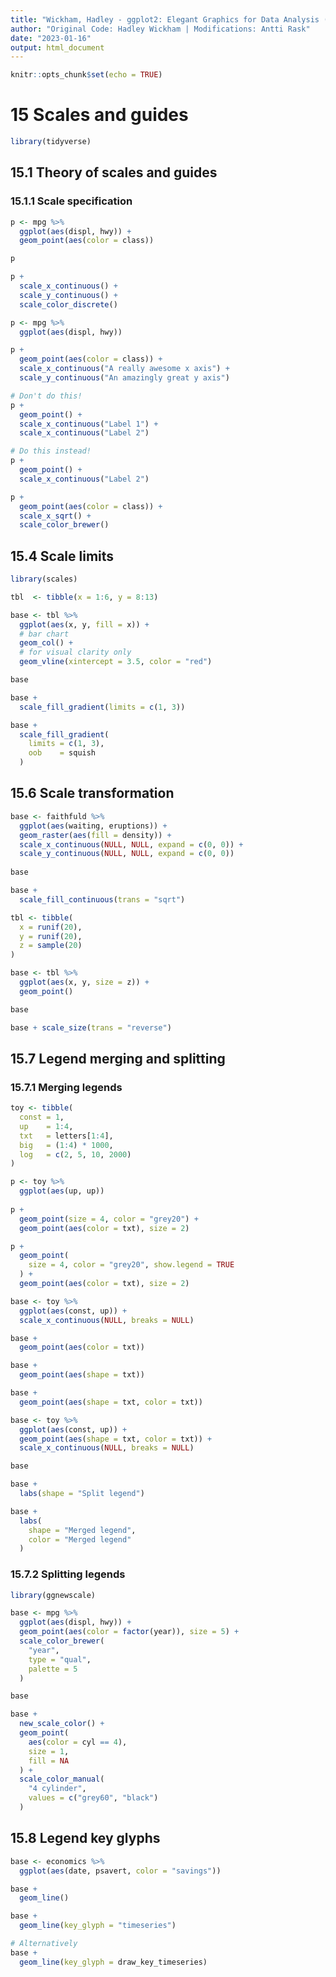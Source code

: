 ```yaml
---
title: "Wickham, Hadley - ggplot2: Elegant Graphics for Data Analysis (3rd ed.), Chapter 15 - Scales and Guides"
author: "Original Code: Hadley Wickham | Modifications: Antti Rask"
date: "2023-01-16"
output: html_document
---
```


```r
knitr::opts_chunk$set(echo = TRUE)
```

# 15 Scales and guides

```r
library(tidyverse)
```

## 15.1 Theory of scales and guides

### 15.1.1 Scale specification

```r
p <- mpg %>%
  ggplot(aes(displ, hwy)) +
  geom_point(aes(color = class))

p

p +
  scale_x_continuous() +
  scale_y_continuous() +
  scale_color_discrete()
```

```r
p <- mpg %>%
  ggplot(aes(displ, hwy))

p +
  geom_point(aes(color = class)) +
  scale_x_continuous("A really awesome x axis") +
  scale_y_continuous("An amazingly great y axis")

# Don't do this!
p +
  geom_point() +
  scale_x_continuous("Label 1") +
  scale_x_continuous("Label 2")

# Do this instead!
p +
  geom_point() +
  scale_x_continuous("Label 2")

p +
  geom_point(aes(color = class)) +
  scale_x_sqrt() +
  scale_color_brewer()
```

## 15.4 Scale limits

```r
library(scales)

tbl  <- tibble(x = 1:6, y = 8:13)

base <- tbl %>% 
  ggplot(aes(x, y, fill = x)) + 
  # bar chart
  geom_col() +
  # for visual clarity only
  geom_vline(xintercept = 3.5, color = "red") 

base

base + 
  scale_fill_gradient(limits = c(1, 3))

base +
  scale_fill_gradient(
    limits = c(1, 3),
    oob    = squish
  )
```

## 15.6 Scale transformation

```r
base <- faithfuld %>% 
  ggplot(aes(waiting, eruptions)) + 
  geom_raster(aes(fill = density)) + 
  scale_x_continuous(NULL, NULL, expand = c(0, 0)) +
  scale_y_continuous(NULL, NULL, expand = c(0, 0))
  
base

base +
  scale_fill_continuous(trans = "sqrt")
```

```r
tbl <- tibble(
  x = runif(20),
  y = runif(20),
  z = sample(20)
)

base <- tbl %>% 
  ggplot(aes(x, y, size = z)) +
  geom_point()

base

base + scale_size(trans = "reverse")
```

## 15.7 Legend merging and splitting

### 15.7.1 Merging legends

```r
toy <- tibble(
  const = 1,
  up    = 1:4,
  txt   = letters[1:4],
  big   = (1:4) * 1000,
  log   = c(2, 5, 10, 2000)
)

p <- toy %>%
  ggplot(aes(up, up))
  
p +
  geom_point(size = 4, color = "grey20") +
  geom_point(aes(color = txt), size = 2)

p +
  geom_point(
    size = 4, color = "grey20", show.legend = TRUE
  ) +
  geom_point(aes(color = txt), size = 2) 
```

```r
base <- toy %>% 
  ggplot(aes(const, up)) +
  scale_x_continuous(NULL, breaks = NULL)

base +
  geom_point(aes(color = txt))

base +
  geom_point(aes(shape = txt))

base + 
  geom_point(aes(shape = txt, color = txt))
```

```r
base <- toy %>%
  ggplot(aes(const, up)) + 
  geom_point(aes(shape = txt, color = txt)) + 
  scale_x_continuous(NULL, breaks = NULL)

base

base +
  labs(shape = "Split legend")

base +
  labs(
    shape = "Merged legend",
    color = "Merged legend"
  )
```

### 15.7.2 Splitting legends

```r
library(ggnewscale)

base <- mpg %>%
  ggplot(aes(displ, hwy)) + 
  geom_point(aes(color = factor(year)), size = 5) + 
  scale_color_brewer(
    "year",
    type = "qual",
    palette = 5
  ) 

base

base + 
  new_scale_color() + 
  geom_point(
    aes(color = cyl == 4),
    size = 1,
    fill = NA
  ) + 
  scale_color_manual(
    "4 cylinder",
    values = c("grey60", "black")
  )
```

## 15.8 Legend key glyphs

```r
base <- economics %>% 
  ggplot(aes(date, psavert, color = "savings"))

base +
  geom_line()

base +
  geom_line(key_glyph = "timeseries")

# Alternatively
base +
  geom_line(key_glyph = draw_key_timeseries)
```
